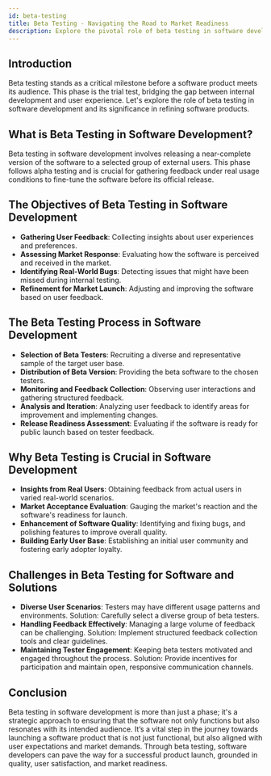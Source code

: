 ```yaml
---
id: beta-testing
title: Beta Testing - Navigating the Road to Market Readiness
description: Explore the pivotal role of beta testing in software development and understand how it shapes software for better user experiences and market success.
---
```


## Introduction

Beta testing stands as a critical milestone before a software product meets its audience. This phase is the trial test, bridging the gap between internal development and user experience. Let's explore the role of beta testing in software development and its significance in refining software products.

## What is Beta Testing in Software Development?

Beta testing in software development involves releasing a near-complete version of the software to a selected group of external users. This phase follows alpha testing and is crucial for gathering feedback under real usage conditions to fine-tune the software before its official release.

## The Objectives of Beta Testing in Software Development

- **Gathering User Feedback**: Collecting insights about user experiences and preferences.
- **Assessing Market Response**: Evaluating how the software is perceived and received in the market.
- **Identifying Real-World Bugs**: Detecting issues that might have been missed during internal testing.
- **Refinement for Market Launch**: Adjusting and improving the software based on user feedback.

## The Beta Testing Process in Software Development

- **Selection of Beta Testers**: Recruiting a diverse and representative sample of the target user base.
- **Distribution of Beta Version**: Providing the beta software to the chosen testers.
- **Monitoring and Feedback Collection**: Observing user interactions and gathering structured feedback.
- **Analysis and Iteration**: Analyzing user feedback to identify areas for improvement and implementing changes.
- **Release Readiness Assessment**: Evaluating if the software is ready for public launch based on tester feedback.

## Why Beta Testing is Crucial in Software Development

- **Insights from Real Users**: Obtaining feedback from actual users in varied real-world scenarios.
- **Market Acceptance Evaluation**: Gauging the market's reaction and the software's readiness for launch.
- **Enhancement of Software Quality**: Identifying and fixing bugs, and polishing features to improve overall quality.
- **Building Early User Base**: Establishing an initial user community and fostering early adopter loyalty.

## Challenges in Beta Testing for Software and Solutions

- **Diverse User Scenarios**: Testers may have different usage patterns and environments. Solution: Carefully select a diverse group of beta testers.
- **Handling Feedback Effectively**: Managing a large volume of feedback can be challenging. Solution: Implement structured feedback collection tools and clear guidelines.
- **Maintaining Tester Engagement**: Keeping beta testers motivated and engaged throughout the process. Solution: Provide incentives for participation and maintain open, responsive communication channels.

## Conclusion

Beta testing in software development is more than just a phase; it's a strategic approach to ensuring that the software not only functions but also resonates with its intended audience. It’s a vital step in the journey towards launching a software product that is not just functional, but also aligned with user expectations and market demands. Through beta testing, software developers can pave the way for a successful product launch, grounded in quality, user satisfaction, and market readiness.
